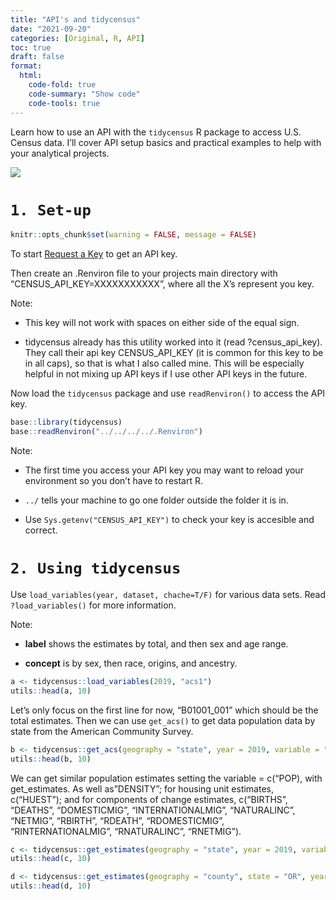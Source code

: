 ```yaml
---
title: "API's and tidycensus"
date: "2021-09-20"
categories: [Original, R, API]
toc: true
draft: false
format: 
  html:
    code-fold: true
    code-summary: "Show code"
    code-tools: true
---
```


Learn how to use an API with the `tidycensus` R package to access U.S. Census data. I'll cover API setup basics and practical examples to help with your analytical projects.

![](images/clipboard-4099728784.png)

# `1. Set-up`

```r
knitr::opts_chunk$set(warning = FALSE, message = FALSE) 
```

To start [Request a Key](http://api.census.gov/data/key_signup.html) to get an API key.

Then create an .Renviron file to your projects main directory with "CENSUS_API_KEY=XXXXXXXXXXX", where all the X's represent you key.

Note:

-   This key will not work with spaces on either side of the equal sign.

-   tidycensus already has this utility worked into it (read ?census_api_key). They call their api key CENSUS_API_KEY (it is common for this key to be in all caps), so that is what I also called mine. This will be especially helpful in not mixing up API keys if I use other API keys in the future.

Now load the `tidycensus` package and use `readRenviron()` to access the API key.

```r
base::library(tidycensus)
base::readRenviron("../../../../.Renviron")
```

Note:

-   The first time you access your API key you may want to reload your environment so you don't have to restart R.

-   `../` tells your machine to go one folder outside the folder it is in.

-   Use `Sys.getenv("CENSUS_API_KEY")` to check your key is accesible and correct.

# `2. Using tidycensus`

Use `load_variables(year, dataset, chache=T/F)` for various data sets. Read `?load_variables()` for more information.

Note:

-   **label** shows the estimates by total, and then sex and age range.

-   **concept** is by sex, then race, origins, and ancestry.

```r
a <- tidycensus::load_variables(2019, "acs1")
utils::head(a, 10)
```

Let's only focus on the first line for now, "B01001_001" which should be the total estimates. Then we can use `get_acs()` to get data population data by state from the American Community Survey.

```r
b <- tidycensus::get_acs(geography = "state", year = 2019, variable = "B01001_001")
utils::head(b, 10)
```

We can get similar population estimates setting the variable = c("POP), with get_estimates. As well as "DENSITY"; for housing unit estimates, c("HUEST"); and for components of change estimates, c("BIRTHS", "DEATHS", "DOMESTICMIG", "INTERNATIONALMIG", "NATURALINC", "NETMIG", "RBIRTH", "RDEATH", "RDOMESTICMIG", "RINTERNATIONALMIG", "RNATURALINC", "RNETMIG").

```r
c <- tidycensus::get_estimates(geography = "state", year = 2019, variable = c("POP"))
utils::head(c, 10)
```

```r
d <- tidycensus::get_estimates(geography = "county", state = "OR", year = 2019, variable = c("POP"))
utils::head(d, 10)
```
